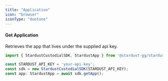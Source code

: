 ```yaml
---
title: "Application"
icon: "browser"
iconType: "duotone"
---
```


#### Get Application

Retrieves the app that lives under the supplied api key.

```TypeScript TypeScript
import { StardustCustodialSDK, StardustApp } from '@stardust-gg/stardust-custodial-sdk';

const STARDUST_API_KEY = 'your-api-key';
const sdk = new StardustCustodialSDK(STARDUST_API_KEY);
const app: StardustApp = await sdk.getApp();
```